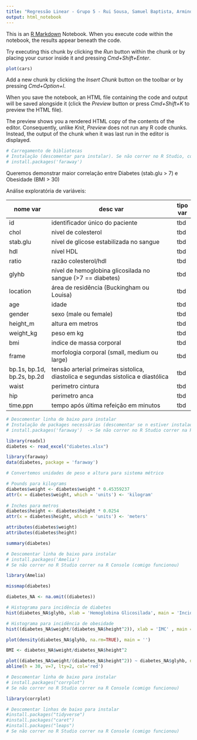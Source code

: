 ```yaml
---
title: "Regressão Linear - Grupo 5 - Rui Sousa, Samuel Baptista, Armindo Machado e Mariana Reis"
output: html_notebook
---
```


This is an [R Markdown](http://rmarkdown.rstudio.com) Notebook. When you execute code within the notebook, the results appear beneath the code.

Try executing this chunk by clicking the *Run* button within the chunk or by placing your cursor inside it and pressing *Cmd+Shift+Enter*.

```r
plot(cars)
```

Add a new chunk by clicking the *Insert Chunk* button on the toolbar or by pressing *Cmd+Option+I*.

When you save the notebook, an HTML file containing the code and output will be saved alongside it (click the *Preview* button or press *Cmd+Shift+K* to preview the HTML file).

The preview shows you a rendered HTML copy of the contents of the editor. Consequently, unlike *Knit*, *Preview* does not run any R code chunks. Instead, the output of the chunk when it was last run in the editor is displayed.

```r
# Carregamento de bibliotecas
# Instalação (descomentar para instalar). Se não correr no R Studio, copiar e colar no R Console (comigo funcionou~)
# install.packages('faraway')

```

Queremos demonstrar maior correlação entre Diabetes (stab.glu \> 7) e Obesidade (BMI \> 30)

Análise exploratória de variáveis:

| nome var                   | desc var                                                                          | tipo var |
|----------------------------|-----------------------------------------------------------------------------------|----------|
| id                         | identificador único do paciente                                                   | tbd      |
| chol                       | nivel de colesterol                                                               | tbd      |
| stab.glu                   | nível de glicose estabilizada no sangue                                           | tbd      |
| hdl                        | nível HDL                                                                         | tbd      |
| ratio                      | razão colesterol/hdl                                                              | tbd      |
| glyhb                      | nível de hemoglobina glicosilada no sangue (\>7 == diabetes)                      | tbd      |
| location                   | área de residência (Buckingham ou Louisa)                                         | tbd      |
| age                        | idade                                                                             | tbd      |
| gender                     | sexo (male ou female)                                                             | tbd      |
| height_m                   | altura em metros                                                                  | tbd      |
| weight_kg                  | peso em kg                                                                        | tbd      |
| bmi                        | indice de massa corporal                                                          | tbd      |
| frame                      | morfologia corporal (small, medium ou large)                                      | tbd      |
| bp.1s, bp.1d, bp.2s, bp.2d | tensão arterial primeiras sistolica, diastolica e segundas sistolica e diastólica | tbd      |
| waist                      | perimetro cintura                                                                 | tbd      |
| hip                        | perimetro anca                                                                    | tbd      |
| time.ppn                   | tempo após última refeição em minutos                                             | tbd      |

```r
# Descomentar linha de baixo para instalar
# Instalação de packages necessárias (descomentar se n estiver instalada)
# install.packages('faraway')  -> Se não correr no R Studio correr na R Console (comigo funcionou)

library(readxl)
diabetes <- read_excel("diabetes.xlsx")
```

```r
library(faraway)
data(diabetes, package = 'faraway')
```

```r
# Convertemos unidades de peso e altura para sistema métrico

# Pounds para kilograms
diabetes$weight <- diabetes$weight * 0.45359237
attr(x = diabetes$weight, which = 'units') <- 'kilogram'
  
# Inches para metros
diabetes$height <- diabetes$height * 0.0254 
attr(x = diabetes$height, which = 'units') <- 'meters'

attributes(diabetes$weight)
attributes(diabetes$height)
```

```r
summary(diabetes)
```

```r
# Descomentar linha de baixo para instalar
# install.packages('Amelia') 
# Se não correr no R Studio correr na R Console (comigo funcionou)

library(Amelia)

```

```r
missmap(diabetes)
```

```r
diabetes_NA <- na.omit((diabetes))

# Histograma para incidência de diabetes
hist(diabetes_NA$glyhb, xlab = 'Hemoglobina Glicosilada', main = 'Incidência de diabetes (> 7 == diabetes)')

# Histograma para incidência de obesidade
hist((diabetes_NA$weight/(diabetes_NA$height^2)), xlab = 'IMC' , main = 'Incidência de obesidade (> 30 == obeso)')
```

```r
plot(density(diabetes_NA$glyhb, na.rm=TRUE), main = '')

BMI <- diabetes_NA$weight/diabetes_NA$height^2

plot((diabetes_NA$weight/(diabetes_NA$height^2)) ~ diabetes_NA$glyhb, data = diabetes_NA )
abline(h = 30, v=7, lty=2, col='red')

```

```r
# Descomentar linha de baixo para instalar
# install.packages("corrplot")
# Se não correr no R Studio correr na R Console (comigo funcionou)

library(corrplot)

```

```r
# Descomentar linhas de baixo para instalar
#install.packages("tidyverse")
#install.packages("caret")
#install.packages("leaps")
# Se não correr no R Studio correr na R Console (comigo funcionou)

```
